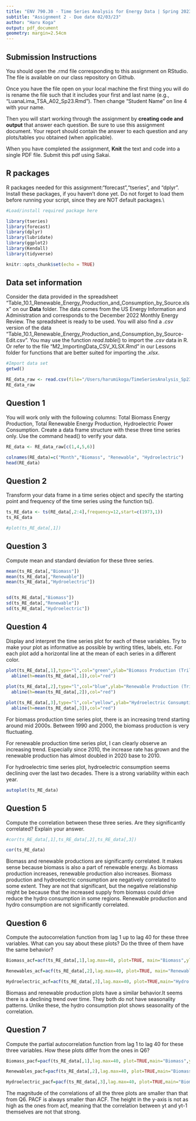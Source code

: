 ```yaml
---
title: "ENV 790.30 - Time Series Analysis for Energy Data | Spring 2023"
subtitle: "Assignment 2 - Due date 02/03/23"
author: "Haru Koga"
output: pdf_document
geometry: margin=2.54cm
---
```


## Submission Instructions

You should open the .rmd file corresponding to this assignment on RStudio. The file is available on our class repository on Github.   

Once you have the file open on your local machine the first thing you will do is rename the file such that it includes your first and last name (e.g., "LuanaLima_TSA_A02_Sp23.Rmd"). Then change "Student Name" on line 4 with your name. 

Then you will start working through the assignment by  **creating code and output** that answer each question. Be sure to use this assignment document. Your report should contain the answer to each question and any plots/tables you obtained (when applicable).

When you have completed the assignment, **Knit** the text and code into a single PDF file. Submit this pdf using Sakai. 

## R packages

R packages needed for this assignment:"forecast","tseries", and "dplyr". Install these packages, if you haven't done yet. Do not forget to load them before running your script, since they are NOT default packages.\\

```r
#Load/install required package here

library(tseries)
library(forecast)
library(dplyr)
library(lubridate)
library(ggplot2)
library(Kendall)
library(tidyverse)

```

```r
knitr::opts_chunk$set(echo = TRUE) 
```

## Data set information  

Consider the data provided in the spreadsheet "Table_10.1_Renewable_Energy_Production_and_Consumption_by_Source.xlsx" on our **Data** folder. The data comes from the US Energy Information and Administration and corresponds to the December 2022 Monthly Energy Review. The spreadsheet is ready to be used. You will also find a $.csv$ version of the data "Table_10.1_Renewable_Energy_Production_and_Consumption_by_Source-Edit.csv". You may use the function $read.table()$ to import the $.csv$ data in R. Or refer to the file "M2_ImportingData_CSV_XLSX.Rmd" in our Lessons folder for functions that are better suited for importing the $.xlsx$.

```r
#Import data set
getwd()

RE_data_raw <- read.csv(file="/Users/harumikoga/TimeSeriesAnalysis_Sp23/Data/Table_10.1_Renewable_Energy_Production_and_Consumption_by_Source-Edit.csv",header=FALSE, skip=1)
RE_data_raw
```


## Question 1
You will work only with the following columns: Total Biomass Energy Production, Total Renewable Energy Production, Hydroelectric Power Consumption. Create a data frame structure with these three time series only. Use the command head() to verify your data.

```r
RE_data <- RE_data_raw[c(1,4,5,6)]

colnames(RE_data)=c("Month","Biomass", "Renewable", "Hydroelectric")
head(RE_data)
```


## Question 2
Transform your data frame in a time series object and specify the starting point and frequency of the time series using the function ts().

```r
ts_RE_data <- ts(RE_data[,2:4],frequency=12,start=c(1973,1))
ts_RE_data

#plot(ts_RE_data[,1])
```


## Question 3
Compute mean and standard deviation for these three series.

```r
mean(ts_RE_data[,"Biomass"])
mean(ts_RE_data[,"Renewable"])
mean(ts_RE_data[,"Hydroelectric"])


sd(ts_RE_data[,"Biomass"])
sd(ts_RE_data[,"Renewable"])
sd(ts_RE_data[,"Hydroelectric"])

```


## Question 4
Display and interpret the time series plot for each of these variables. Try to make your plot as informative as possible by writing titles, labels, etc. For each plot add a horizontal line at the mean of each series in a different color.

```r

plot(ts_RE_data[,1],type="l",col="green",ylab="Biomass Production (Trillion Btu)",main="Total Biomass Energy Production") +
  abline(h=mean(ts_RE_data[,1]),col="red")
 
plot(ts_RE_data[,2],type="l",col="blue",ylab="Renewable Production (Trillion Btu)",main="Total Renewable Energy Production") +
  abline(h=mean(ts_RE_data[,2]),col="red")

plot(ts_RE_data[,3],type="l",col="yellow",ylab="Hydroelectric Consumption (Trillion Btu)",main="Hydroelectric Power Consumption") +
  abline(h=mean(ts_RE_data[,3]),col="red")
```
For biomass production time series plot, there is an increasing trend starting around mid 2000s. Between 1990 and 2000, the biomass production is very fluctuating. 

For renewable production time series plot, I can clearly observe an increasing trend. Especially since 2010, the increase rate has grown and the renewable production has almost doubled in 2020 base to 2010. 

For hydroelectric time series plot, hydroelectric consumption seems declining over the last two decades. There is a strong variability within each year. 

```r
autoplot(ts_RE_data)
```


## Question 5
Compute the correlation between these three series. Are they significantly correlated? Explain your answer.

```r
#cor(ts_RE_data[,1],ts_RE_data[,2],ts_RE_data[,3])

cor(ts_RE_data)
```
Biomass and renewable productions are significantly correlated. It makes sense because biomass is also a part of renewable energy. As biomass production increases, renewable production also increases. 
Biomass production and hydroelectric consumption are negatively correlated to some extent. They are not that significant, but the negative relationship might be because that the increased supply from biomass could drive reduce the hydro consumption in some regions. Renewable production and hydro consumption are not significantly correlated. 


## Question 6
Compute the autocorrelation function from lag 1 up to lag 40 for these three variables. What can you say about these plots? Do the three of them have the same behavior?

```r

Biomass_acf=acf(ts_RE_data[,1],lag.max=40, plot=TRUE, main="Biomass",ylim=c(-0.5,1))

Renewables_acf=acf(ts_RE_data[,2],lag.max=40, plot=TRUE, main="Renewables",ylim=c(-0.5,1))

Hydroelectric_acf=acf(ts_RE_data[,3],lag.max=40, plot=TRUE,main="Hydro consumption",ylim=c(-0.5,1))
```
Biomass and renewable production plots have a similar behavior.It seems there is a declining trend over time. They both do not have seasonality patterns. Unlike these, the hydro consumption plot shows seasonality of the correlation.


## Question 7
Compute the partial autocorrelation function from lag 1 to lag 40 for these three variables. How these plots differ from the ones in Q6?

```r
Biomass_pacf=pacf(ts_RE_data[,1],lag.max=40, plot=TRUE,main="Biomass",ylim=c(-0.5,1))

Renewables_pacf=pacf(ts_RE_data[,2],lag.max=40, plot=TRUE,main="Biomass",ylim=c(-0.5,1))

Hydroelectric_pacf=pacf(ts_RE_data[,3],lag.max=40, plot=TRUE,main="Biomass",ylim=c(-0.5,1))

```
The magnitude of the correlations of all the three plots are smaller than that from Q6. PACF is always smaller than ACF. The height in the y-axis is not as high as the ones from acf, meaning that the correlation between yt and yt-1 themselves are not that strong. 


